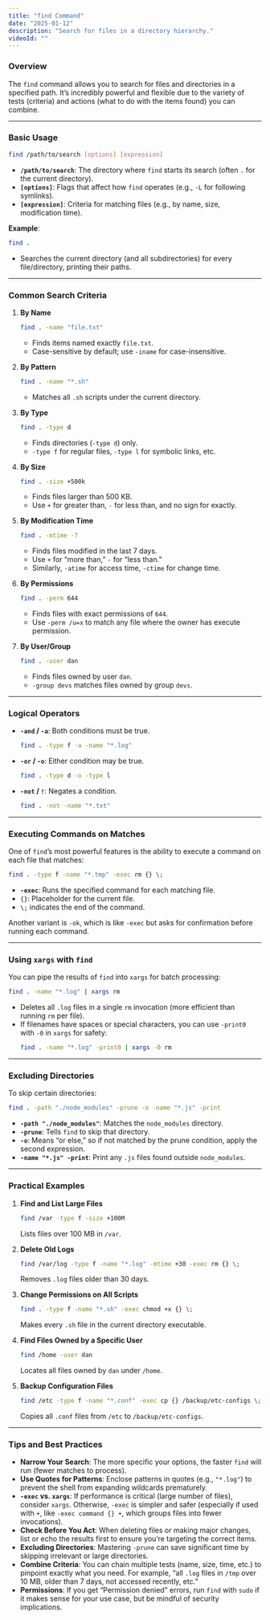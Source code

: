 ```yaml
---
title: "find Command"
date: "2025-01-12"
description: "Search for files in a directory hierarchy."
videoId: ""
---
```


### Overview

The `find` command allows you to search for files and directories in a specified path. It’s incredibly powerful and flexible due to the variety of tests (criteria) and actions (what to do with the items found) you can combine.

---

### Basic Usage

```bash
find /path/to/search [options] [expression]
```
- **`/path/to/search`**: The directory where `find` starts its search (often `.` for the current directory).  
- **`[options]`**: Flags that affect how `find` operates (e.g., `-L` for following symlinks).  
- **`[expression]`**: Criteria for matching files (e.g., by name, size, modification time).

**Example**:
```bash
find .
```
- Searches the current directory (and all subdirectories) for every file/directory, printing their paths.

---

### Common Search Criteria

1. **By Name**  
   ```bash
   find . -name "file.txt"
   ```
   - Finds items named exactly `file.txt`.
   - Case-sensitive by default; use `-iname` for case-insensitive.

2. **By Pattern**  
   ```bash
   find . -name "*.sh"
   ```
   - Matches all `.sh` scripts under the current directory.

3. **By Type**  
   ```bash
   find . -type d
   ```
   - Finds directories (`-type d`) only.
   - `-type f` for regular files, `-type l` for symbolic links, etc.

4. **By Size**  
   ```bash
   find . -size +500k
   ```
   - Finds files larger than 500 KB.  
   - Use `+` for greater than, `-` for less than, and no sign for exactly.

5. **By Modification Time**  
   ```bash
   find . -mtime -7
   ```
   - Finds files modified in the last 7 days.
   - Use `+` for “more than,” `-` for “less than.”  
   - Similarly, `-atime` for access time, `-ctime` for change time.

6. **By Permissions**  
   ```bash
   find . -perm 644
   ```
   - Finds files with exact permissions of `644`.  
   - Use `-perm /u=x` to match any file where the owner has execute permission.

7. **By User/Group**  
   ```bash
   find . -user dan
   ```
   - Finds files owned by user `dan`.
   - `-group devs` matches files owned by group `devs`.

---

### Logical Operators

- **`-and` / `-a`**: Both conditions must be true.
  ```bash
  find . -type f -a -name "*.log"
  ```
- **`-or` / `-o`**: Either condition may be true.
  ```bash
  find . -type d -o -type l
  ```
- **`-not` / `!`**: Negates a condition.
  ```bash
  find . -not -name "*.txt"
  ```

---

### Executing Commands on Matches

One of `find`’s most powerful features is the ability to execute a command on each file that matches:

```bash
find . -type f -name "*.tmp" -exec rm {} \;
```
- **`-exec`**: Runs the specified command for each matching file.  
- `{}`: Placeholder for the current file.  
- `\;` indicates the end of the command.

Another variant is `-ok`, which is like `-exec` but asks for confirmation before running each command.

---

### Using `xargs` with `find`

You can pipe the results of `find` into `xargs` for batch processing:
```bash
find . -name "*.log" | xargs rm
```
- Deletes all `.log` files in a single `rm` invocation (more efficient than running `rm` per file).  
- If filenames have spaces or special characters, you can use `-print0` with `-0` in `xargs` for safety:
  ```bash
  find . -name "*.log" -print0 | xargs -0 rm
  ```

---

### Excluding Directories

To skip certain directories:
```bash
find . -path "./node_modules" -prune -o -name "*.js" -print
```
- **`-path "./node_modules"`**: Matches the `node_modules` directory.  
- **`-prune`**: Tells `find` to skip that directory.  
- **`-o`**: Means “or else,” so if not matched by the prune condition, apply the second expression.  
- **`-name "*.js" -print`**: Print any `.js` files found outside `node_modules`.

---

### Practical Examples

1. **Find and List Large Files**  
   ```bash
   find /var -type f -size +100M
   ```
   Lists files over 100 MB in `/var`.

2. **Delete Old Logs**  
   ```bash
   find /var/log -type f -name "*.log" -mtime +30 -exec rm {} \;
   ```
   Removes `.log` files older than 30 days.

3. **Change Permissions on All Scripts**  
   ```bash
   find . -type f -name "*.sh" -exec chmod +x {} \;
   ```
   Makes every `.sh` file in the current directory executable.

4. **Find Files Owned by a Specific User**  
   ```bash
   find /home -user dan
   ```
   Locates all files owned by `dan` under `/home`.

5. **Backup Configuration Files**  
   ```bash
   find /etc -type f -name "*.conf" -exec cp {} /backup/etc-configs \;
   ```
   Copies all `.conf` files from `/etc` to `/backup/etc-configs`.

---

### Tips and Best Practices

- **Narrow Your Search**: The more specific your options, the faster `find` will run (fewer matches to process).
- **Use Quotes for Patterns**: Enclose patterns in quotes (e.g., `"*.log"`) to prevent the shell from expanding wildcards prematurely.
- **`-exec` vs. `xargs`**: If performance is critical (large number of files), consider `xargs`. Otherwise, `-exec` is simpler and safer (especially if used with `+`, like `-exec command {} +`, which groups files into fewer invocations).
- **Check Before You Act**: When deleting files or making major changes, list or echo the results first to ensure you’re targeting the correct items.
- **Excluding Directories**: Mastering `-prune` can save significant time by skipping irrelevant or large directories.
- **Combine Criteria**: You can chain multiple tests (name, size, time, etc.) to pinpoint exactly what you need. For example, “all `.log` files in `/tmp` over 10 MB, older than 7 days, not accessed recently, etc.”
- **Permissions**: If you get “Permission denied” errors, run `find` with `sudo` if it makes sense for your use case, but be mindful of security implications.